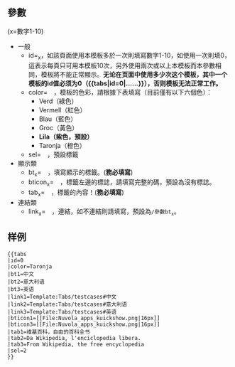 <includeonly><!-- 在這裡加入模板的保護標識 --></includeonly><noinclude>{{template doc page viewed directly}}</noinclude>
<!-- 在本行下編輯模板說明 -->
{{Uses TemplateStyles|Template:Tabs/styles.css}}
== 參數 ==
(x=數字1-10)
* 一般
** id=<sub>x</sub>，如該頁面使用本模板多於一次則填寫數字1-10，如使用一次則填0，這表示每頁只可用本模板10次，另外使用兩次或以上本模板而本參數相同，模板將不能正常顯示。'''无论在页面中使用多少次这个模板，其中一个模板的id值必须为0（<nowiki>{{tabs|id=0|......}}</nowiki>），否则模板无法正常工作。'''
** color=　，模板的色彩，請根據下表填寫（目前僅有以下六個色）：
*** Verd（綠色）
*** Vermell（紅色）
*** Blau（藍色）
*** Groc（黃色）
*** '''Lila（紫色，預設）'''
*** Taronja（橙色）
** sel=　，預設標籤
* 顯示類
** bt<sub>x</sub>=　，填寫顯示的標籤。('''務必填寫''')
** bticon<sub>x</sub>=　，標籤左邊的標誌，請填寫完整的碼，預設為沒有標誌。
** tab<sub>x</sub>=　，標籤的內容！('''務必填寫''')
* 連結類
** link<sub>x</sub>=　，連結，如不連結則請填寫{{tl|FULLPAGENAME}}，預設為<code>/參數bt<sub>x</sub></code>。

== 样例 ==
<pre>{{tabs
|id=0
|color=Taronja
|bt1=中文
|bt2=意大利语
|bt3=英语
|link1=Template:Tabs/testcases#中文
|link2=Template:Tabs/testcases#意大利语
|link3=Template:Tabs/testcases#英语
|bticon1=[[File:Nuvola_apps_kuickshow.png|16px]]
|bticon3=[[File:Nuvola_apps_kuickshow.png|16px]]
|tab1=维基百科，自由的百科全书
|tab2=Da Wikipedia, l'enciclopedia libera.
|tab3=From Wikipedia, the free encyclopedia
|sel=2
}}</pre>
{{tabs
|id=0
|color=Taronja
|bt1=中文
|bt2=意大利语
|bt3=英语
|link1=Template:Tabs/testcases#中文
|link2=Template:Tabs/testcases#意大利语
|link3=Template:Tabs/testcases#英语
|bticon1=[[File:Nuvola_apps_kuickshow.png|16px]]
|bticon3=[[File:Nuvola_apps_kuickshow.png|16px]]
|tab1=维基百科，自由的百科全书
|tab2=Da Wikipedia, l'enciclopedia libera.
|tab3=From Wikipedia, the free encyclopedia
|sel=2
}}
<includeonly>
<!-- 本行下加入模板的分類 -->
</includeonly>